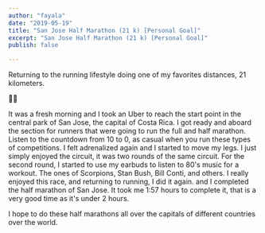 ```yaml
---
author: "fayala"
date: "2019-05-19"
title: "San Jose Half Marathon (21 k) [Personal Goal]"
excerpt: "San Jose Half Marathon (21 k) [Personal Goal]"
publish: false

---
```


Returning to the running lifestyle doing one of my favorites distances, 21 kilometers.

📝👟

It was a fresh morning and I took an Uber to reach the start point in the central park of 
San Jose, the capital of Costa Rica. I got ready and aboard the section for runners that were going to run the full and half marathon. Listen to the countdown from 10 to 0, as casual when you run these types of competitions.
I felt adrenalized again and I started to move my legs. I just simply enjoyed the circuit, it was two rounds of the same circuit. For the second round, I started to use my earbuds to listen to 80's music for a workout. The ones of Scorpions, Stan Bush, Bill Conti, and others. I really enjoyed this race, and returning to running, I did it again. and I completed the half marathon of San Jose. It took me 1:57 hours to complete it, that is a very good time as it's under 2 hours.

I hope to do these half marathons all over the capitals of different countries over the world.
